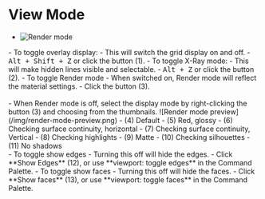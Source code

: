 # View Mode

- ![Render mode](/img/render-mode.png)

<div className="dl">
- To toggle overlay display: 
   - This will switch the grid display on and off.
   - <kbd>Alt + Shift + Z</kbd> or click the button (1).
- To toggle X-Ray mode: 
   - This will make hidden lines visible and selectable.
   - <kbd>Alt + Z</kbd> or click the button (2).
- To toggle Render mode
   - When switched on, Render mode will reflect the material settings.
   - Click the button (3).
</div>
<br />
- When Render mode is off, select the display mode by right-clicking the button (3) and choosing from the thumbnails.
   ![Render mode preview](/img/render-mode-preview.png)
- (4) Default
- (5) Red, glossy
- (6) Checking surface continuity, horizontal
- (7) Checking surface continuity, Vertical
- (8) Checking highlights
- (9) Matte
- (10) Checking silhouettes
- (11) No shadows

<div className="dl">
- To toggle show edges
   - Turning this off will hide the edges.
   - Click **Show Edges** (12), or use **viewport: toggle edges** in the Command Palette.
- To toggle show faces
   - Turning this off will hide the faces.
   - Click **Show faces** (13), or use **viewport: toggle faces** in the Command Palette.
</div>




